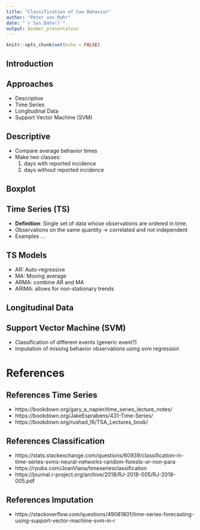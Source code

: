 ```yaml
---
title: "Classification of Cow Behavior"
author: "Peter von Rohr"
date: "`r Sys.Date()`"
output: beamer_presentation
---
```


```r
knitr::opts_chunk$set(echo = FALSE)
```

## Introduction


## Approaches

- Descriptive
- Time Series
- Longitudinal Data
- Support Vector Machine (SVM)

## Descriptive

- Compare average behavior times
- Make two classes: 
    1. days with reported incidence
    2. days without reported incidence
    

## Boxplot


## Time Series (TS)

- __Definition__: Single set of data whose observations are ordered in time. 
- Observations on the same quantity $\rightarrow$ correlated and not independent
- Examples ...


## TS Models

- AR: Auto-regressive
- MA: Moving average
- ARMA: combine AR and MA
- ARIMA: allows for non-stationary trends

## Longitudinal Data


## Support Vector Machine (SVM)

- Classification of different events (generic event?)
- Imputation of missing behavior observations using svm regression

# References

## References Time Series
- https://bookdown.org/gary_a_napier/time_series_lecture_notes/
- https://bookdown.org/JakeEsprabens/431-Time-Series/
- https://bookdown.org/rushad_16/TSA_Lectures_book/


## References Classification
- https://stats.stackexchange.com/questions/60939/classification-in-time-series-svms-neural-networks-random-forests-or-non-para
- https://rpubs.com/JoanViana/timeseriesclassification
- https://journal.r-project.org/archive/2018/RJ-2018-005/RJ-2018-005.pdf


## References Imputation
- https://stackoverflow.com/questions/49081801/time-series-forecasting-using-support-vector-machine-svm-in-r
